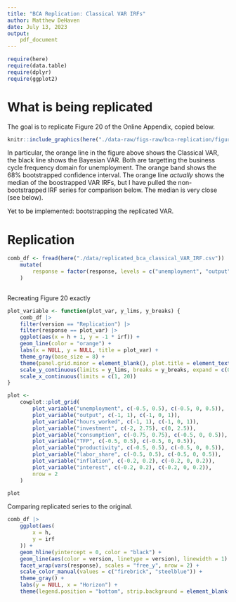 ```yaml
---
title: "BCA Replication: Classical VAR IRFs"
author: Matthew DeHaven
date: July 13, 2023
output: 
    pdf_document
---
```

```r
require(here)
require(data.table)
require(dplyr)
require(ggplot2)
```

# What is being replicated
The goal is to replicate Figure 20 of the Online Appendix, copied below.

```r
knitr::include_graphics(here("./data-raw/figs-raw/bca-replication/figure20.png"))
```

In particular, the orange line in the figure above shows the Classical VAR, the black line shows the Bayesian VAR.
Both are targetting the business cycle frequency domain for unemployment.
The orange band shows the 68% bootstrapped confidence interval.
The orange line *actually* shows the median of the boostrapped VAR IRFs, but I have pulled the non-bootstrapped IRF series for comparison below. 
The median is very close (see below).

Yet to be implemented: bootstrapping the replicated VAR.

# Replication

```r
comb_df <- fread(here("./data/replicated_bca_classical_VAR_IRF.csv")) |>
    mutate(
        response = factor(response, levels = c("unemployment", "output", "hours_worked", "investment", "consumption", "TFP", "productivity", "labor_share", "inflation", "interest"), ordered = T)
    )
    
```

Recreating Figure 20 exactly

```r
plot_variable <- function(plot_var, y_lims, y_breaks) {
    comb_df |>
    filter(version == "Replication") |> 
    filter(response == plot_var) |>
    ggplot(aes(x = h + 1, y = -1 * irf)) +
    geom_line(color = "orange") +
    labs(x = NULL, y = NULL, title = plot_var) +
    theme_gray(base_size = 8) +
    theme(panel.grid.minor = element_blank(), plot.title = element_text(hjust = 0.5)) +
    scale_y_continuous(limits = y_lims, breaks = y_breaks, expand = c(0, 0)) +
    scale_x_continuous(limits = c(1, 20))
}

plot <-
    cowplot::plot_grid(
        plot_variable("unemployment", c(-0.5, 0.5), c(-0.5, 0, 0.5)),
        plot_variable("output", c(-1, 1), c(-1, 0, 1)),
        plot_variable("hours_worked", c(-1, 1), c(-1, 0, 1)),
        plot_variable("investment", c(-2, 2.75), c(0, 2.5)),
        plot_variable("consumption", c(-0.75, 0.75), c(-0.5, 0, 0.5)),
        plot_variable("TFP", c(-0.5, 0.5), c(-0.5, 0, 0.5)),
        plot_variable("productivity", c(-0.5, 0.5), c(-0.5, 0, 0.5)),
        plot_variable("labor_share", c(-0.5, 0.5), c(-0.5, 0, 0.5)),
        plot_variable("inflation", c(-0.2, 0.2), c(-0.2, 0, 0.2)),
        plot_variable("interest", c(-0.2, 0.2), c(-0.2, 0, 0.2)),
        nrow = 2
    )

plot
```

Comparing replicated series to the original.
```r
comb_df |>
    ggplot(aes(
        x = h,
        y = irf
    )) +
    geom_hline(yintercept = 0, color = "black") +
    geom_line(aes(color = version, linetype = version), linewidth = 1) +
    facet_wrap(vars(response), scales = "free_y", nrow = 2) +
    scale_color_manual(values = c("firebrick", "steelblue")) +
    theme_gray() +
    labs(y = NULL, x = "Horizon") +
    theme(legend.position = "bottom", strip.background = element_blank(), panel.grid.minor = element_blank())
```